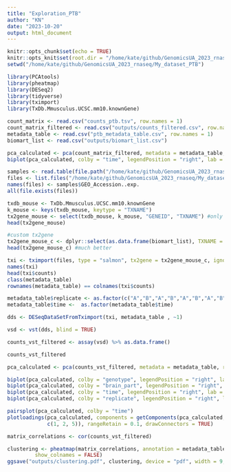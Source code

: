 ```yaml
---
title: "Exploration_PTB"
author: "KN"
date: "2023-10-20"
output: html_document
---
```


```r
knitr::opts_chunk$set(echo = TRUE)
knitr::opts_knit$set(root.dir = "/home/kate/github/GenomicsUA_2023_rnaseq/My_dataset_PTB")
setwd("/home/kate/github/GenomicsUA_2023_rnaseq/My_dataset_PTB")
```

```r
library(PCAtools)
library(pheatmap)
library(DESeq2)
library(tidyverse)
library(tximport)
library(TxDb.Mmusculus.UCSC.mm10.knownGene)

count_matrix <- read.csv("counts_ptb.tsv", row.names = 1)
count_matrix_filtered <- read.csv("outputs/counts_filtered.csv", row.names = 1)
metadata_table <- read.csv("ptb_metadata_table.csv", row.names = 1)
biomart_list <- read.csv("outputs/biomart_list.csv")
```

```r
pca_calculated <- pca(count_matrix_filtered, metadata = metadata_table, removeVar = 0.1)
biplot(pca_calculated, colby = "time", legendPosition = "right", lab = NULL)
```

```r
samples <- read.table(file.path("/home/kate/github/GenomicsUA_2023_rnaseq/My_dataset_PTB","SraRunTable.txt"), header=TRUE, sep = ",")
files <- list.files("/home/kate/github/GenomicsUA_2023_rnaseq/My_dataset_PTB/geo_inp", full.names = TRUE)
names(files) <- samples$GEO_Accession..exp.
all(file.exists(files))

txdb_mouse <- TxDb.Mmusculus.UCSC.mm10.knownGene
k_mouse <- keys(txdb_mouse, keytype = "TXNAME")
tx2gene_mouse <- select(txdb_mouse, k_mouse, "GENEID", "TXNAME") #only 33 lines
head(tx2gene_mouse)

#custom tx2gene
tx2gene_mouse_c <- dplyr::select(as.data.frame(biomart_list), TXNAME = ensembl_transcript_id, GENEID = ensembl_gene_id)
head(tx2gene_mouse_c) #much better

txi <- tximport(files, type = "salmon", tx2gene = tx2gene_mouse_c, ignoreTxVersion=T)
names(txi)
head(txi$counts)
class(metadata_table)
rownames(metadata_table) == colnames(txi$counts)

metadata_table$replicate <- as.factor(c("A","B","A","B","A","B","A","B","A","B","A","B"))
metadata_table$time <-  as.factor(metadata_table$time)

dds <- DESeqDataSetFromTximport(txi, metadata_table , ~1)

vsd <- vst(dds, blind = TRUE)

counts_vst_filtered <- assay(vsd) %>% as.data.frame()

counts_vst_filtered

pca_calculated <- pca(counts_vst_filtered, metadata = metadata_table, removeVar = 0.1)

biplot(pca_calculated, colby = "genotype", legendPosition = "right", lab = NULL)
biplot(pca_calculated, colby = "brain_part", legendPosition = "right", lab = NULL)
biplot(pca_calculated, colby = "time", legendPosition = "right", lab = NULL)
biplot(pca_calculated, colby = "replicate", legendPosition = "right", lab = NULL)


```

```r

pairsplot(pca_calculated, colby = "time")
plotloadings(pca_calculated, components = getComponents(pca_calculated,
             c(1, 2, 5)), rangeRetain = 0.1, drawConnectors = TRUE)

matrix_correlations <- cor(counts_vst_filtered)

clustering <- pheatmap(matrix_correlations, annotation = metadata_table, show_rownames = TRUE,
         show_colnames = FALSE)
ggsave("outputs/clustering.pdf", clustering, device = "pdf", width = 9, height = 7)
```

